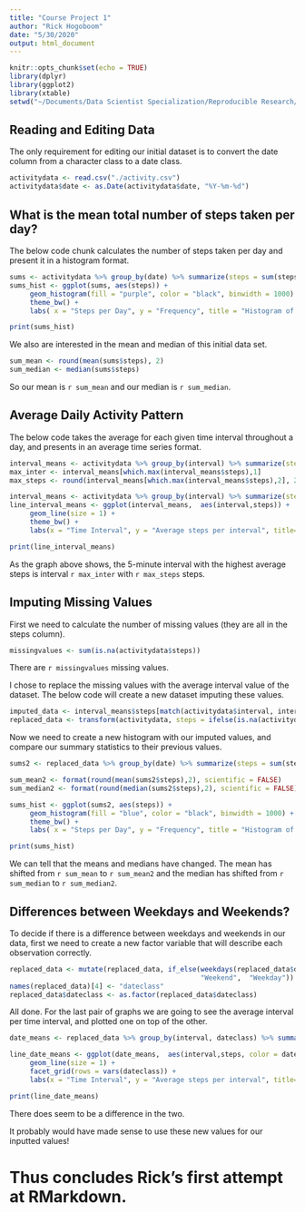 ```yaml
---
title: "Course Project 1"
author: "Rick Hogoboom"
date: "5/30/2020"
output: html_document
---
```


```r
knitr::opts_chunk$set(echo = TRUE)
library(dplyr)
library(ggplot2)
library(xtable)
setwd("~/Documents/Data Scientist Specialization/Reproducible Research/Course Project 1")
```
## Reading and Editing Data
The only requirement for editing our initial dataset is to convert the date column from a character class to a date class.

```r
activitydata <- read.csv("./activity.csv")
activitydata$date <- as.Date(activitydata$date, "%Y-%m-%d")
```

## What is the mean total number of steps taken per day?
The below code chunk calculates the number of steps taken per day and present it in a histogram format.

```r
sums <- activitydata %>% group_by(date) %>% summarize(steps = sum(steps, na.rm = TRUE)) 
sums_hist <- ggplot(sums, aes(steps)) +
     geom_histogram(fill = "purple", color = "black", binwidth = 1000) +
     theme_bw() +
     labs( x = "Steps per Day", y = "Frequency", title = "Histogram of Steps Taken per Day")

print(sums_hist)
```


We also are interested in the mean and median of this initial data set.

```r
sum_mean <- round(mean(sums$steps), 2)
sum_median <- median(sums$steps)
```

So our mean is `r sum_mean` and our median is `r sum_median`.

## Average Daily Activity Pattern

The below code takes the average for each given time interval throughout a day, and presents in an average time series format. 

```r
interval_means <- activitydata %>% group_by(interval) %>% summarize(steps = mean(steps, na.rm = TRUE))
max_inter <- interval_means[which.max(interval_means$steps),1]
max_steps <- round(interval_means[which.max(interval_means$steps),2], 2)

interval_means <- activitydata %>% group_by(interval) %>% summarize(steps = mean(steps, na.rm = TRUE))
line_interval_means <- ggplot(interval_means,  aes(interval,steps)) +
     geom_line(size = 1) +
     theme_bw() +
     labs(x = "Time Interval", y = "Average steps per interval", title= "Average Steps in One Day")

print(line_interval_means)
```

As the graph above shows, the 5-minute interval with the highest average steps is interval `r max_inter` with `r max_steps` steps.

## Imputing Missing Values

First we need to calculate the number of missing values (they are all in the steps column).

```r
missingvalues <- sum(is.na(activitydata$steps))
```
There are `r missingvalues` missing values. 

I chose to replace the missing values with the average interval value of the dataset. The below code will create a new dataset imputing these values.

```r
imputed_data <- interval_means$steps[match(activitydata$interval, interval_means$interval)]
replaced_data <- transform(activitydata, steps = ifelse(is.na(activitydata$steps), yes = imputed_data, no = activitydata$steps))
```

Now we need to create a new histogram with our imputed values, and compare our summary statistics to their previous values. 
```r
sums2 <- replaced_data %>% group_by(date) %>% summarize(steps = sum(steps)) 

sum_mean2 <- format(round(mean(sums2$steps),2), scientific = FALSE)
sum_median2 <- format(round(median(sums2$steps),2), scientific = FALSE)

sums_hist <- ggplot(sums2, aes(steps)) +
     geom_histogram(fill = "blue", color = "black", binwidth = 1000) +
     theme_bw() +
     labs( x = "Steps per Day", y = "Frequency", title = "Histogram of Steps Taken per Day", subtitle = "With NA values replaced with interval mean")

print(sums_hist)
```

We can tell that the means and medians have changed. The mean has shifted from `r sum_mean` to `r sum_mean2` and the median has shifted from `r sum_median` to `r sum_median2`.

## Differences between Weekdays and Weekends?

To decide if there is a difference between weekdays and weekends in our data, first we need to create a new factor variable that will describe each observation correctly.

```r
replaced_data <- mutate(replaced_data, if_else(weekdays(replaced_data$date) == "Saturday" | weekdays(replaced_data$date) == "Sunday", 
                                               "Weekend",  "Weekday"))
names(replaced_data)[4] <- "dateclass"
replaced_data$dateclass <- as.factor(replaced_data$dateclass)
```
All done. For the last pair of graphs we are going to see the average interval per time interval, and plotted one on top of the other. 

```r
date_means <- replaced_data %>% group_by(interval, dateclass) %>% summarize(steps = mean(steps, na.rm = TRUE))

line_date_means <- ggplot(date_means,  aes(interval,steps, color = dateclass)) +
     geom_line(size = 1) +
     facet_grid(rows = vars(dateclass)) +
     labs(x = "Time Interval", y = "Average steps per interval", title= "Average Steps in One Day", subtitle = "Comparsion Between Weekdays and Weekends")

print(line_date_means)
```

There does seem to be a difference in the two.  

It probably would have made sense to use these new values for our inputted values! 

# Thus concludes Rick's first attempt at RMarkdown. 

